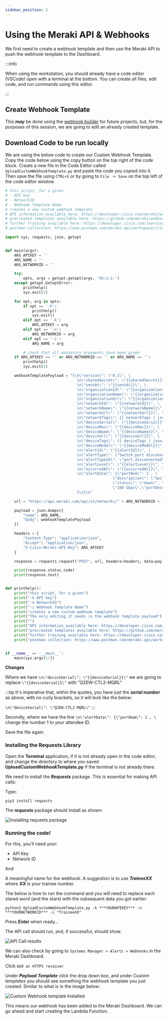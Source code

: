```yaml
---
sidebar_position: 2
---
```


# Using the Meraki API & Webhooks

We first need to create a webhook template and then use the Meraki API to push the webhook template to the Dashboard.

:::info

When using the workstation, you should already have a code editor (VSCode) open with a terminal at the bottom. You can create all files, edit code, and run commands using this editor.

:::

## Create Webhook Template

This **_may_** be done using the [webhook builder](https://webhook-builder-vpfmunhy6a-uc.a.run.app/) for future projects, but, for the purposes of this session, we are going to edit an already created template.

## Download Code to be run locally

We are using the below code to create our Custom Webhook Template. Copy the code below using the copy button on the top right of the code block. Create a new file in the Code Editor called `UploadCustomWebhookTemplate.py` and paste the code you copied into it. Then save the file using `CTRL+S` or by going to `File -> Save` on the top left of the code editor window.

```python title='UploadCustomWebhookTemplate.py' showLineNumbers
# this script, for a given
# - API key
# - NetworkID
# - Webhook Template Name
# creates a new custom webhook template
# API information available here: https://developer.cisco.com/meraki/webhooks/#!custom-payload-templates-overview
# precreated templates available here: https://github.com/meraki/webhook-payload-templates
# further training available here: https://developer.cisco.com/learning/labs/meraki-webhook-template-editor-intro/create-your-custom-webhook-template/
# postman collection: https://www.postman.com/meraki-api/workspace/cisco-meraki-s-public-workspace/collection/897512-c65299ed-39a5-4b02-bb4e-933c738bfcdf?action=share&creator=897512&ctx=documentation

import sys, requests, json, getopt


def main(argv):
    ARG_APIKEY = ''
    ARG_NAME = ''
    ARG_NETWORKID = ''

    try:
        opts, args = getopt.getopt(argv, 'hk:n:i:')
    except getopt.GetoptError:
        printhelp()
        sys.exit(2)

    for opt, arg in opts:
        if opt == '-h':
            printhelp()
            sys.exit()
        elif opt == '-k':
            ARG_APIKEY = arg
        elif opt == '-n':
            ARG_NETWORKID = arg
        elif opt == '-i':
            ARG_NAME = arg

        # check that all mandatory arguments have been given
    if ARG_APIKEY == '' or ARG_NETWORKID == '' or ARG_NAME == '':
        printhelp()
        sys.exit(2)

    webhookTemplatePayload = "{\n\"version\": \"0.1\", \
                                \n\"sharedSecret\": \"{{sharedSecret}}\", \
                                \n\"sentAt\": \"{{sentAt}}\", \
                                \n\"organizationId\": \"{{organizationId}}\", \
                                \n\"organizationName\": \"{{organizationName}}\", \
                                \n\"organizationUrl\": \"{{organizationUrl}}\", \
                                \n\"networkId\": \"{{networkId}}\", \
                                \n\"networkName\": \"{{networkName}}\", \
                                \n\"networkUrl\": \"{{networkUrl}}\", \
                                \n\"networkTags\": {{ networkTags | jsonify }}, \
                                \n\"deviceSerial\": \"{{deviceSerial}}\", \
                                \n\"deviceMac\": \"{{deviceMac}}\", \
                                \n\"deviceName\": \"{{deviceName}}\", \
                                \n\"deviceUrl\": \"{{deviceUrl}}\", \
                                \n\"deviceTags\": {{ deviceTags | jsonify }}, \
                                \n\"deviceModel\": \"{{deviceModel}}\", \
                                \n\"alertId\": \"{{alertId}}\", \
                                \n\"alertType\": \"Switch port disconnected\", \
                                \n\"alertTypeId\": \"port_disconnected\", \
                                \n\"alertLevel\": \"{{alertLevel}}\", \
                                \n\"occurredAt\": \"{{occurredAt}}\", \
                                \n\"alertData\": {\"portNum\": 1 , \
                                                \"description\": \"Switch port is down\", \
                                                \"status\": \"down\", \"prevStatus\": \
                                                \"100 Gbps\",\"portDesc\": \"Corp Access\" \
                                }\n}\n"

    url = "https://api.meraki.com/api/v1/networks/" + ARG_NETWORKID + "/webhooks/payloadTemplates"

    payload = json.dumps({
        "name": ARG_NAME,
        "body": webhookTemplatePayload
    })

    headers = {
        "Content-Type": "application/json",
        "Accept": "application/json",
        "X-Cisco-Meraki-API-Key": ARG_APIKEY
    }

    response = requests.request("POST", url, headers=headers, data=payload)

    print(response.status_code)
    print(response.text)


def printhelp():
    print("this script, for a given")
    print("-k API key")
    print("-n NetworkID")
    print("-i Webhook Template Name")
    print("creates a new custom webhook template")
    print("The only editing it needs is the webhook template payload")
    print("")
    print("API information available here: https://developer.cisco.com/meraki/webhooks/#!custom-payload-templates-overview")
    print("precreated templates available here: https://github.com/meraki/webhook-payload-templates")
    print("further training available here: https://developer.cisco.com/learning/labs/meraki-webhook-template-editor-intro/create-your-custom-webhook-template/")
    print("postman collection: https://www.postman.com/meraki-api/workspace/cisco-meraki-s-public-workspace/collection/897512-c65299ed-39a5-4b02-bb4e-933c738bfcdf?action=share&creator=897512&ctx=documentation")


if __name__ == '__main__':
    main(sys.argv[1:])
```

**Changes**

Where we have `\n\"deviceSerial\": \"{{deviceSerial}}\"` we are going to replace `\"{{deviceSerial}}\"` with \"Q2EW-CTL2-MQRL\"

:::tip
It's imperative that, within the quotes, you have just the **_serial number_** as above, with no curly brackets, so it will look like the below:

`\n\"deviceSerial\": \"Q2EW-CTL2-MQRL\"`
:::

Secondly, where we have the line `\n\"alertData\": {\"portNum\": 1 , \ ` change the number 1 to your attendee ID.

Save the file again.

### Installing the Requests Library

Open the **Terminal** application, if it is not already open in the code editor, and change the directory to where you saved **UploadCustomWebhookTemplate.py** if the terminal is not already there.

We need to install the **_Requests_** package. This is essential for making API calls:

Type:

`pip3 install requests`

The **_requests_** package should install as shown:

![Installing requests package](../img/meraki/03-installingRequests.png)

### Running the code!

For this, you'll need your:

- API Key
- Network ID

And

A meaningful name for the webhook. A suggestion is to use **_TraineeXX_** where **_XX_** is your trainee number.

The below is how to run the command and you will need to replace each stared word (and the stars) with the subsequent data you got earlier:

`python3 UploadCustomWebhookTemplate.py -k ***YOURAPIKEY*** -n ***YOURNETWORKID*** -i "TraineeXX"`

Press **_Enter_** when ready...

The API call should run, and, if successful, should show:

![API Call results](../img/meraki/04-SuccessfulAPICall.png)

We can also check by going to `Systems Manager > Alerts > Webhooks` in the Meraki Dashboard.

Click `Add an HTTPS receiver`

Under **_Payload Template_** click the drop down box, and under _Custom templates_ you should see something the webhook template you just created. Similar to what is in the image below:

![Custom Webhook template Installed](../img/meraki/05-CustomWHTInstalled.png)

This means our webhook has been added to the Meraki Dashboard. We can go ahead and start creating the Lambda Function.
